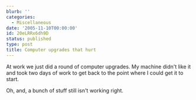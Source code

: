```yaml
---
blurb: ''
categories:
  - Miscellaneous
date: '2005-11-10T00:00:00'
id: 20eLRRx6dh9D
status: published
type: post
title: Computer upgrades that hurt
---
```


At work we just did a round of computer upgrades. My machine didn't like it and took two days of work to get back to the point where I could get it to start. 

Oh, and, a bunch of stuff still isn't working right.
